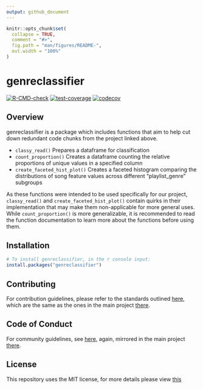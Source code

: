 ```yaml
---
output: github_document
---
```


<!-- README.md is generated from README.Rmd. Please edit that file -->

```r
knitr::opts_chunk$set(
  collapse = TRUE,
  comment = "#>",
  fig.path = "man/figures/README-",
  out.width = "100%"
)
```

# genreclassifier

<!-- badges: start -->
  [![R-CMD-check](https://github.com/DSCI-310/dsci-310-group-04-pkg/workflows/R-CMD-check/badge.svg)](https://github.com/DSCI-310/dsci-310-group-04-pkg/actions)
  [![test-coverage](https://github.com/DSCI-310/dsci-310-group-04-pkg/workflows/test-coverage/badge.svg)](https://github.com/DSCI-310/dsci-310-group-04-pkg/actions)
  [![codecov](https://codecov.io/gh/DSCI-310/dsci-310-group-04-pkg/branch/main/graph/badge.svg?token=Hx34xKHsz9)](https://codecov.io/gh/DSCI-310/dsci-310-group-04-pkg)
<!-- badges: end -->

## Overview 

genreclassifier is a package which includes functions that aim to help cut down redundant code chunks from the project linked above. 

- `classy_read()` Prepares a dataframe for classification
- `count_proportion()` Creates a dataframe counting the relative proportions of unique values in a specified column
- `create_faceted_hist_plot()` Creates a faceted histogram comparing the distributions of song feature values across different "playlist_genre" subgroups 

As these functions were intended to be used specifically for our project, `classy_read()` and `create_faceted_hist_plot()` contain quirks in their implementation that may make them non-applicable for more general uses. While `count_proportion()` is more generalizable, it is recommended to read the function documentation to learn more about the functions before using them.

## Installation
```r
# To install genreclassifier, in the r console input:
install.packages("genreclassifier")
```

## Contributing 

For contribution guidelines, please refer to the standards outlined [here](https://github.com/DSCI-310/dsci-310-group-04-pkg/blob/main/CONTRIBUTING.md), which are the same as the ones in the main project [there](https://github.com/annabelle-ep/dsci-310-group-04/blob/main/CONTRIBUTING.md).

## Code of Conduct

For community guidelines, see [here](https://github.com/DSCI-310/dsci-310-group-04-pkg/blob/main/CODE_OF_CONDUCT.md), again, mirrored in the main project [there](https://github.com/annabelle-ep/dsci-310-group-04/blob/main/CODE_OF_CONDUCT.md).

## License

This repository uses the MIT license, for more details please view [this](https://github.com/DSCI-310/dsci-310-group-04-pkg/blob/main/LICENSE.md)
